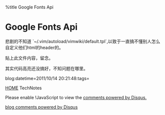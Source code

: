 %title Google Fonts Api


= Google Fonts Api=

悲剧的不知道 `~/.vim/autoload/vimwiki/default.tpl`,以致于一直搞不懂别人怎么自定义他们html的header的。

贴上此文件内容，留念。

{{{HTML
<!DOCTYPE HTML PUBLIC "-//W3C//DTD HTML 4.01 Transitional//EN" "http://www.w3.org/TR/html4/loose.dtd">
<html>
<head>
< script type="text/javascript">
WebFontConfig = {
google: { families : [ 'Tangerine', 'Merriweather''IM+Fell+English+SC::latin', 'Cabin+Sketch:700:latin', 'Calligraffitti::latin', 'Monoton::latin', 'Mountains+of+Christmas::latin' ]}
};
(function() {
var wf = document.createElement('script');
wf.src=('https:'== document.location.protocal ? 'https':'http')+
'://ajax.googleapis.com/ajax/libs/webfont/1/webfont.js';
wf.type='text/javascript';
wf.async='true';
var s= document.getElementsByTagname('script')[0];
s.parentNode.insertBefore(wf.s);
})();
< /script>
...
省略无关内容若干
...
< script type=text/javascript" src="%root_path%scripts/shCore.js">< /script>
< link type="text/css" rel="stylesheet" href="%root_path%styles/shCoreDefault.css"/>
< script type="text/javascript">
SyntaxHighlighter.all();
< /script>
< script type="text/javascript" src="%root_path%scripts/shBrushPython.js"></script>
< script type="text/javascript" src="%root_path%scripts/shBrushCss.js"></script>
< script type="text/javascript" src="%root_path%scripts/shBrushBash.js"></script>
< script type="text/javascript" src="%root_path%scripts/shBrushCpp.js"></script>
</head>
<body>
%content%
</body>
</html>
}}}

其实代码高亮还没搞好，不知问题在哪里。


blog:datetime=2011/10/14 20:21:48:tags=

[[index|HOME]]   TechNotes

<div id="disqus_thread"></div>
<script type="text/javascript" src="comment.js">
</script>
<noscript>Please enable !JavaScript to view the <a href="http://disqus.com/?ref_noscript">comments powered by Disqus.</a></noscript>
<a href="http://disqus.com" class="dsq-brlink">blog comments powered by <span class="logo-disqus">Disqus</span></a>
<script type="text/javascript" src="count.js">
</script>
